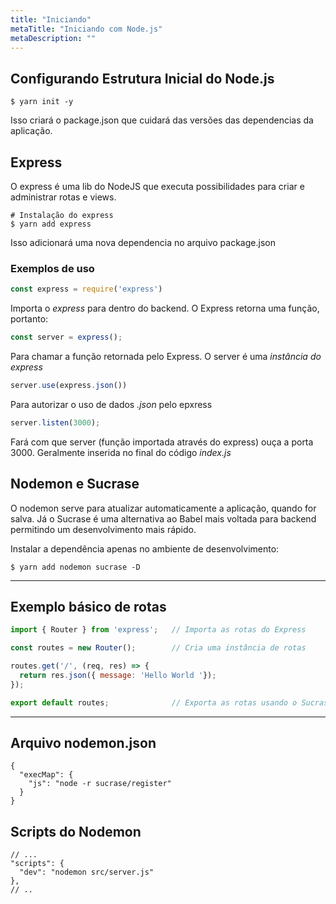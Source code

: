 ```yaml
---
title: "Iniciando"
metaTitle: "Iniciando com Node.js"
metaDescription: ""
---
```


## Configurando Estrutura Inicial do Node.js

```shell
$ yarn init -y
```

Isso criará o package.json que cuidará das versões das dependencias da aplicação.


## Express
O express é uma lib do NodeJS que executa possibilidades para criar e administrar rotas e views.


```shell
# Instalação do express
$ yarn add express
```
Isso adicionará uma nova dependencia no arquivo package.json

### Exemplos de uso
```javascript
const express = require('express')
```
Importa o *express* para dentro do backend. O Express retorna uma função, portanto:

```javascript
const server = express();
```
Para chamar a função retornada pelo Express. O server é uma *instância do express*

```javascript
server.use(express.json())
```
Para autorizar o uso de dados *.json* pelo epxress

```javascript
server.listen(3000);
```
Fará com que server (função importada através do express) ouça a porta 3000. Geralmente inserida no final do código *index.js*


## Nodemon e Sucrase
O nodemon serve para atualizar automaticamente a aplicação, quando for salva. Já o Sucrase é uma alternativa ao Babel mais voltada para  backend permitindo um desenvolvimento mais rápido.

Instalar a dependência apenas no ambiente de desenvolvimento:

```shell
$ yarn add nodemon sucrase -D
```

<hr/>

## Exemplo básico de rotas

```javascript
import { Router } from 'express';   // Importa as rotas do Express

const routes = new Router();        // Cria uma instância de rotas

routes.get('/', (req, res) => {
  return res.json({ message: 'Hello World '});
});

export default routes;              // Exporta as rotas usando o Sucrase
```

<hr/>

## Arquivo nodemon.json

```javascripton
{
  "execMap": {
    "js": "node -r sucrase/register"
  }
}
```

## Scripts do Nodemon


```javascripton
// ...
"scripts": {
  "dev": "nodemon src/server.js"
},
// ..
```
